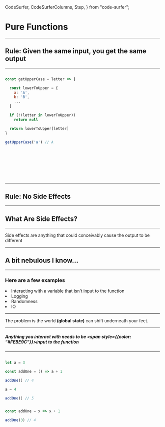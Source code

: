   CodeSurfer,
  CodeSurferColumns,
  Step,
} from "code-surfer";



# Pure Functions

---

## Rule: Given the same input, you get the same output

---

<CodeSurfer>

```js

const getUpperCase = letter => {

  const lowerToUpper = {
    a: 'A',
    b: 'B',
    ...
  }

  if (!(letter in lowerToUpper))
    return null

  return lowerToUpper[letter]
}

getUpperCase('a') // A

```

```diff 2[22:27] title="We accept a lowercase letter as input"
```

```diff 4,5,6,7,8 title="There's a mapping between lowercase and uppercase letters"
```

```diff 4,5,6,7,8 title="Because our domain is finite, we can precompute all the expected inputs/outputs"
```

```diff 10,11 title="I like to read this is as follows:"
```

```diff 10[7:7] title="If it's NOT true"
```

```diff 10[9:30] title="That letter is a key in lowerToUpper"
```

```diff 11 title="Return null"
```

```diff 13 title="If the input is valid, return the uppercase letter from our mapping"
```

</CodeSurfer>

---



## Rule: No Side Effects

---

## What Are Side Effects?

---

<div style={{ width: '80%', fontSize: '.75em'}}>
Side effects are anything that could conceivably cause the output to be different
</div>

---

## A bit nebulous I know...

---

### Here are a few examples


<div style={{ width: '80%', fontSize: '.75em'}}>
  <li>Interacting with a variable that isn't input to the function</li>
  <li>Logging</li>
  <li>Randomness</li>
  <li>IO</li>
</div>

---


<div style={{ width: '80%', fontSize: '.75em'}}>
The problem is the world  <span style={{color: "#FEBE9C"}}><strong>(global state)</strong></span> can shift underneath your feet.
</div>

---

##### Anything you interact with needs to be  <span style={{color: "#FEBE9C"}}><strong>input</strong></span> to the function

---


<CodeSurferColumns themes={[github]}>

<Step>

```js title="Impure" subtitle="Notice the output changes even don't change the input"

let a = 3

const addOne = () => a + 1

addOne() // 4

a = 4

addOne() // 5

```

```js title="Pure" subtitle="Same output for same input"

const addOne = x => x + 1

addOne(3) // 4

```

</Step>

</CodeSurferColumns>
